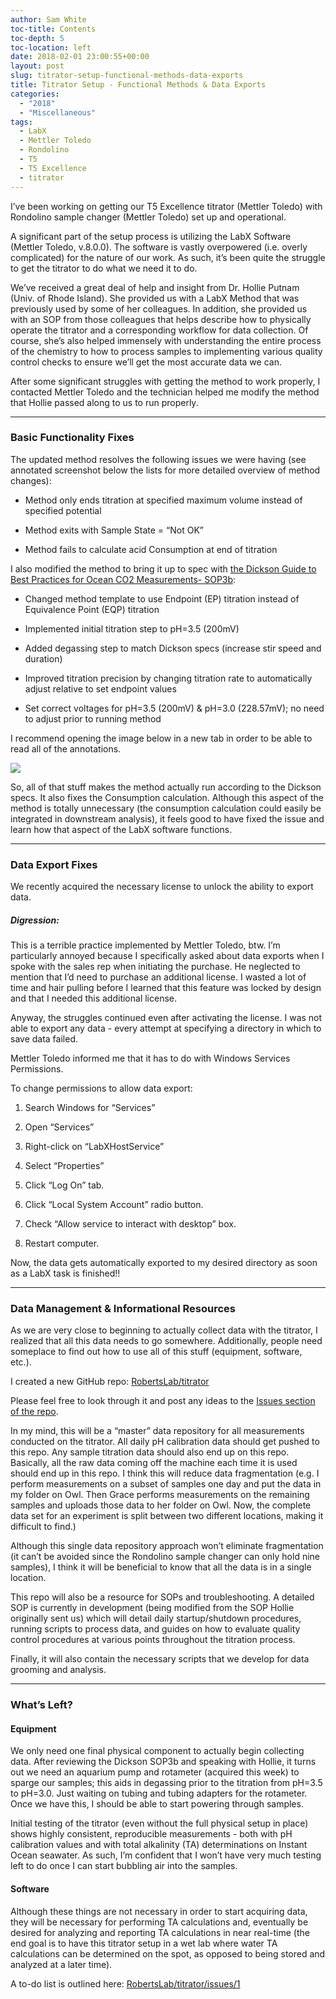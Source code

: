 ```yaml
---
author: Sam White
toc-title: Contents
toc-depth: 5
toc-location: left
date: 2018-02-01 23:00:55+00:00
layout: post
slug: titrator-setup-functional-methods-data-exports
title: Titrator Setup - Functional Methods & Data Exports
categories:
  - "2018"
  - "Miscellaneous"
tags:
  - LabX
  - Mettler Toledo
  - Rondolino
  - T5
  - T5 Excellence
  - titrator
---
```


I've been working on getting our T5 Excellence titrator (Mettler Toledo) with Rondolino sample changer (Mettler Toledo) set up and operational.

A significant part of the setup process is utilizing the LabX Software (Mettler Toledo, v.8.0.0). The software is vastly overpowered (i.e. overly complicated) for the nature of our work. As such, it's been quite the struggle to get the titrator to do what we need it to do.

We've received a great deal of help and insight from Dr. Hollie Putnam (Univ. of Rhode Island). She provided us with a LabX Method that was previously used by some of her colleagues. In addition, she provided us with an SOP from those colleagues that helps describe how to physically operate the titrator and a corresponding workflow for data collection. Of course, she's also helped immensely with understanding the entire process of the chemistry to how to process samples to implementing various quality control checks to ensure we'll get the most accurate data we can.

After some significant struggles with getting the method to work properly, I contacted Mettler Toledo and the technician helped me modify the method that Hollie passed along to us to run properly.



* * *





### Basic Functionality Fixes



The updated method resolves the following issues we were having (see annotated screenshot below the lists for more detailed overview of method changes):





  * Method only ends titration at specified maximum volume instead of specified potential


  * Method exits with Sample State = "Not OK"


  * Method fails to calculate acid Consumption at end of titration



I also modified the method to bring it up to spec with [the Dickson Guide to Best Practices for Ocean CO2 Measurements- SOP3b](https://github.com/RobertsLab/titrator/blob/master/protocols/Dickson_Guide_to_Best_Practices_for_Ocean_CO2_Measurements_2007.pdf):





  * Changed method template to use Endpoint (EP) titration instead of Equivalence Point (EQP) titration


  * Implemented initial titration step to pH=3.5 (200mV)


  * Added degassing step to match Dickson specs (increase stir speed and duration)


  * Improved titration precision by changing titration rate to automatically adjust relative to set endpoint values


  * Set correct voltages for pH=3.5 (200mV) & pH=3.0 (228.57mV); no need to adjust prior to running method



I recommend opening the image below in a new tab in order to be able to read all of the annotations.

![](https://owl.fish.washington.edu/Athaliana/20180201_labx_method_comparison_01.png)

So, all of that stuff makes the method actually run according to the Dickson specs. It also fixes the Consumption calculation. Although this aspect of the method is totally unnecessary (the consumption calculation could easily be integrated in downstream analysis), it feels good to have fixed the issue and learn how that aspect of the LabX software functions.



* * *





### Data Export Fixes



We recently acquired the necessary license to unlock the ability to export data.



##### Digression:



This is a terrible practice implemented by Mettler Toledo, btw. I'm particularly annoyed because I specifically asked about data exports when I spoke with the sales rep when initiating the purchase. He neglected to mention that I'd need to purchase an additional license. I wasted a lot of time and hair pulling before I learned that this feature was locked by design and that I needed this additional license.

Anyway, the struggles continued even after activating the license. I was not able to export any data - every attempt at specifying a directory in which to save data failed.

Mettler Toledo informed me that it has to do with Windows Services Permissions.

To change permissions to allow data export:





  1. Search Windows for "Services"


  2. Open "Services"


  3. Right-click on "LabXHostService"


  4. Select "Properties"


  5. Click "Log On" tab.


  6. Click "Local System Account" radio button.


  7. Check "Allow service to interact with desktop" box.


  8. Restart computer.



Now, the data gets automatically exported to my desired directory as soon as a LabX task is finished!!



* * *





### Data Management & Informational Resources



As we are very close to beginning to actually collect data with the titrator, I realized that all this data needs to go somewhere. Additionally, people need someplace to find out how to use all of this stuff (equipment, software, etc.).

I created a new GitHub repo: [RobertsLab/titrator](https://github.com/RobertsLab/titrator)

Please feel free to look through it and post any ideas to the [Issues section of the repo](https://github.com/RobertsLab/titrator/issues).

In my mind, this will be a "master" data repository for all measurements conducted on the titrator. All daily pH calibration data should get pushed to this repo. Any sample titration data should also end up on this repo. Basically, all the raw data coming off the machine each time it is used should end up in this repo. I think this will reduce data fragmentation (e.g. I perform measurements on a subset of samples one day and put the data in my folder on Owl. Then Grace performs measurements on the remaining samples and uploads those data to her folder on Owl. Now, the complete data set for an experiment is split between two different locations, making it difficult to find.)

Although this single data repository approach won't eliminate fragmentation (it can't be avoided since the Rondolino sample changer can only hold nine samples), I think it will be beneficial to know that all the data is in a single location.

This repo will also be a resource for SOPs and troubleshooting. A detailed SOP is currently in development (being modified from the SOP Hollie originally sent us) which will detail daily startup/shutdown procedures, running scripts to process data, and guides on how to evaluate quality control procedures at various points throughout the titration process.

Finally, it will also contain the necessary scripts that we develop for data grooming and analysis.



* * *





### What's Left?





#### Equipment



We only need one final physical component to actually begin collecting data. After reviewing the Dickson SOP3b and speaking with Hollie, it turns out we need an aquarium pump and rotameter (acquired this week) to sparge our samples; this aids in degassing prior to the titration from pH=3.5 to pH=3.0. Just waiting on tubing and tubing adapters for the rotameter. Once we have this, I should be able to start powering through samples.

Initial testing of the titrator (even without the full physical setup in place) shows highly consistent, reproducible measurements - both with pH calibration values and with total alkalinity (TA) determinations on Instant Ocean seawater. As such, I'm confident that I won't have very much testing left to do once I can start bubbling air into the samples.



#### Software



Although these things are not necessary in order to start acquiring data, they will be necessary for performing TA calculations and, eventually be desired for analyzing and reporting TA calculations in near real-time (the end goal is to have this titrator setup in a wet lab where water TA calculations can be determined on the spot, as opposed to being stored and analyzed at a later time).

A to-do list is outlined here: [RobertsLab/titrator/issues/1](https://github.com/RobertsLab/titrator/issues/1)
